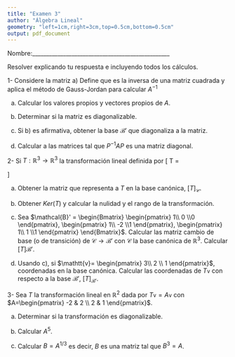 ```yaml
---
title: "Examen 3"
author: "Álgebra Lineal"
geometry: "left=1cm,right=3cm,top=0.5cm,bottom=0.5cm"   
output: pdf_document
---
```

Nombre:_________________________________________________

Resolver explicando tu respuesta e incluyendo todos los cálculos. 

1- Considere la matriz
  a) Define que es la inversa de una matriz cuadrada y aplica el método de Gauss-Jordan para calcular $A^{-1}$
\begin{equation*}
\begin{array}{cc}
A= & 
  \begin{bmatrix} 
    -1  & -2 & -2 \\
    1   &  2 &  1  \\
   -1   & -1 & 0  
  \end{bmatrix}
\end{array}
\end{equation*}

a) Calcular los valores propios y vectores propios de $A$.

b) Determinar si la matriz es diagonalizable.

c) Si b) es afirmativa, obtener la base $\mathcal{B}'$ que diagonaliza a la matriz.

d) Calcular a las matrices tal que $P^{-1}AP$ es una matriz diagonal.

2- Si $T:\mathbb{R}^3 \rightarrow \mathbb{R}^3$ la transformación lineal definida por 
\[
T\begin{pmatrix} x, y, z \end{pmatrix} = \begin{pmatrix} x+y+z \\ 2x-y-z \\ x +2y-z \end{pmatrix}
\]

a)  Obtener la matriz que representa a $T$ en la base canónica, $\Big[T\Big]_{\mathcal{C}}$.

b) Obtener $Ker(T)$ y calcular la nulidad y el rango de la transformación.

c) Sea $\mathcal{B}' = \begin{Bmatrix} \begin{pmatrix} 1\\ 0 \\0 \end{pmatrix}, \begin{pmatrix} 1\\ -2 \\1 \end{pmatrix}, \begin{pmatrix} 1\\ 1 \\1 \end{pmatrix} \end{Bmatrix}$. Calcular las matriz cambio de base (o de transición) de $\mathcal{C}\rightarrow \mathcal{B}'$ con $\mathcal{C}$ la base canónica de $\mathbb{R}^3$. Calcular $\Big[T\Big]{\mathcal{B}'}$.

d) Usando c), si $\mathtt{v}= \begin{pmatrix} 3\\ 2 \\ 1 \end{pmatrix}$, coordenadas en la base canónica. Calcular las coordenadas de $T\mathtt{v}$ con respecto a la base $\mathcal{B}'$, $\Big[T\Big]_{\mathcal{B}'}$.

3- Sea $T$ la transformación lineal en $\mathbb{R}^2$ dada por $T\mathtt{v}= A\mathtt{v}$ con $A=\begin{pmatrix} -2 & 2 \\ 2 & 1 \end{pmatrix}$.

a) Determinar si la transformación es diagonalizable.

b) Calcular $A^5$.

c) Calcular $B=A^{1/3}$ es decir, $B$ es una matriz tal que $B^3 = A$.
